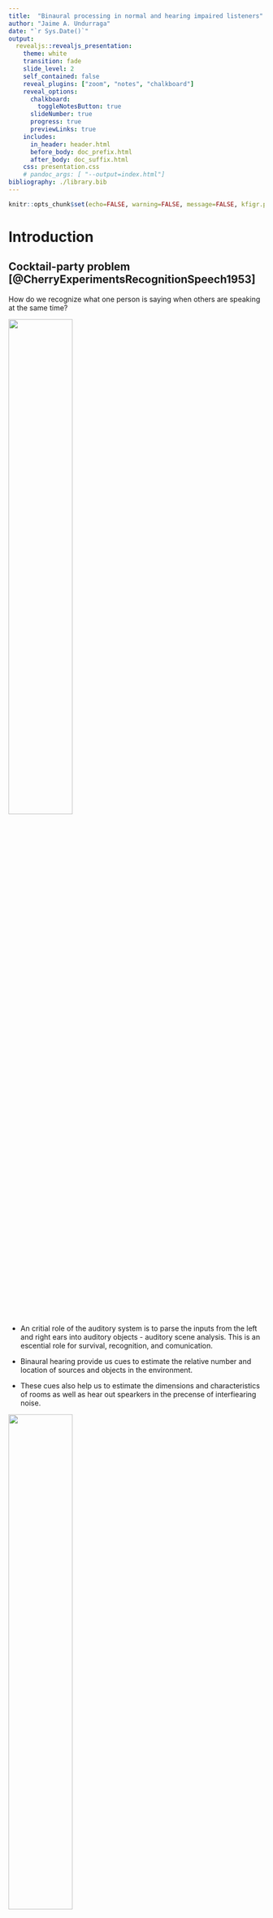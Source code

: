 ```yaml
---
title:  "Binaural processing in normal and hearing impaired listeners"
author: "Jaime A. Undurraga"
date: "`r Sys.Date()`"
output: 
  revealjs::revealjs_presentation:
    theme: white
    transition: fade
    slide_level: 2
    self_contained: false
    reveal_plugins: ["zoom", "notes", "chalkboard"]
    reveal_options:
      chalkboard: 
        toggleNotesButton: true
      slideNumber: true
      progress: true
      previewLinks: true
    includes:
      in_header: header.html
      before_body: doc_prefix.html
      after_body: doc_suffix.html
    css: presentation.css
    # pandoc_args: [ "--output=index.html"] 
bibliography: ./library.bib  
---
```



```r
knitr::opts_chunk$set(echo=FALSE, warning=FALSE, message=FALSE, kfigr.prefix=TRUE, kfigr.link=TRUE, comment=NA)
```


# Introduction

## Cocktail-party problem [@CherryExperimentsRecognitionSpeech1953]

How do we recognize what one person is saying when others are speaking at the same time?

<img src="./my_figures/cocktail_party_effect.png" width="50%">

##
- An critial role of the auditory system is to parse the inputs from the left and right ears into auditory objects - auditory scene analysis. This is an escential role for survival, recognition, and comunication.

- Binaural hearing provide us cues to estimate the relative number and location of sources and objects in the environment.
- These cues also help us to estimate the dimensions and characteristics of rooms as well as hear out spearkers in the precense of interfiearing noise.


<img src="./my_figures/casa_Grothe_2010.png" width="50%">

Grothe et al. (2010)

# Monaural and binaural cues

## Monaural 

- Normal hearing listeners can segregate sounds remarkably well from monaural signals.
- The brain can use the statistical regularities of a sound to group acoustic energy that is likely originated from the same source.

<div id="left">
<br>
<br>
<br>
<li class="fragment" data-fragment-index="0"> common onset </li> 

<!-- Rasch, R. A. The perception of simultaneous notes such as in polyphonic -->
<!-- music. Acustica 40, 21–33 (1978). -->
<!-- Darwin, C. J. & Ciocca, V. Grouping in pitch perception: effects of onset -->
<!-- asynchrony and ear of presentation of a mistuned component. J. Acoust. Soc. -->
<!-- Am. 91, 3381–3390 (1992). -->
<li class="fragment" data-fragment-index="1"> harmonicity </li> 

<!-- Moore, B. C. J., Glasberg, B. R. & Peters, R. W. Thresholds for hearing -->
<!-- mistuned partials as separate tones in harmonic complexes. J. Acoust. Soc. Am. -->
<!-- 80, 479–483 (1986). -->
<!-- Hartmann, W. M., McAdams, S. & Smith, B. K. Hearing a mistuned harmonic -->
<!-- in an otherwise periodic complex tone. J. Acoust. Soc. Am. 88, 1712–1724 -->
<!-- (1990). -->
<!-- Brunstrom, J. M. & Roberts, B. Effects of asynchrony and ear of presentation -->
<!-- on the pitch of mistuned partials in harmonic and frequency-shifted complex -->
<!-- tones. J. Acoust. Soc. Am. 110, 391–401 (2001). -->
<!-- Bernstein, J. G. & Oxenham, A. J. Harmonic segregation through mistuning -->
<!-- can improve fundamental frequency discrimination. J. Acoust. Soc. Am. 124, -->
<!-- 1653–1667 (2008). -->
<!-- Fishman, Y. I. & Steinschneider, M. Neural correlates of auditory scene -->
<!-- analysis based on inharmonicity in monkey primary auditory cortex. J. -->
<!-- Neurosci. 30, 12480–12494 (2010). -->

<li class="fragment" data-fragment-index="2"> repetition </li> 

<!-- Kidd, G., Mason, C. R., Deliwala, P. S. & Woods, W. S. Reducing -->
<!-- informational masking by sound segregation. J. Acoust. Soc. Am. 95, -->
<!-- 3475–3480 (1994). -->
<!-- McDermott, J. H., Wrobleski, D. & Oxenham, A. J. Recovering sound sources -->
<!-- from embedded repetition. Proc. Natl. Acad. Sci. USA 108, 1188–1193 (2011). -->

</div>


<div id="rigth">
<img class="fragment" data-fragment-index="3" src="./my_figures/spectrogram_cheap.png" width="80%" data-audio-src="./audio/cheap_clean.wav" data-audio-advance=-1> 
<li class ="fragment" data-fragment-index="3" > Play speech </li>
</div>

## Harmonicity

<img class="fragment" data-fragment-index="4" src="./my_figures/spectrogram_arctic_a0002.png" width="80%"> 
<li class ="fragment" data-fragment-index="4" data-audio-src="./audio/sentences/arctic_a0002.wav" data-audio-advance=-1> Play sentence </li>


## What features conveyed by speech sounds?

- Temporal fine structure (TFS)
- Envelope information (ENV)

<li class ="fragment" data-fragment-index="0" data-audio-src="./audio/speech-davidvocoder.wav" data-audio-advance=-1> Play 6 Channel vocoder </li>
<li class ="fragment" data-fragment-index="1" data-audio-src="./audio/david.wav" data-audio-advance=-1> Play Original </li>

<img src="./my_figures/temporal-example.png" width="70%"> 



## Binaural cues

We listening to sounds, we rely on three mechanims for both localize a source and to perform sound source analysis 

- Interaural level differences (ILDs)

- Interaural time differences (ITDs)

## ITDs and ILDs

<img src="./my_figures/itd_ild_cartoon.png" width="60%">


## ILDs

<img class="fragment" data-fragment-index="0" src="./my_figures/azimuth.png" width="40%">
<img class="fragment" data-fragment-index="1" src="./my_figures/azimuth_ir.png" width="50%"> 
<li class="fragment" data-fragment-index="2"> ILDs only useful for frequencies higher than 1200 Hz </li> 
<li class="fragment" data-fragment-index="3"> ILDs can be as large as 20 dB (e.g. Bronkhorst &
Plomp, 1988) </li> 

<li class="fragment" data-fragment-index="3">
ILDs resulting from the **head shadow** provide an advantage by sheltering the ear turned toward the target source from noise from the other side.
However, listeners with unilateral hearing loss stragle when the target sound comes from the impaired side, specially in the prensece of background noise.
</li> 


## Localization using ITDs

<img class="fragment" data-fragment-index="0" src="./my_figures/azimuth_itd.png" width="40%">
<img class="fragment" data-fragment-index="1" src="./my_figures/itd_ir.png" width="50%">

<li class="fragment" data-fragment-index="2"> 
ITDs within the physiological range experienced by human listeners about ±760 μs; (e.g. Constan and Hartmann (2003) and Hartmann and Macaulay (2014)) </li>

<li class="fragment" data-fragment-index="3">
ITDs (using fine structure) are useful for frequencies below  1500 Hz
</li>

<li class="fragment" data-fragment-index="3">
ITDs in the envelope of the signal are also used determine the location of a source in both (lower and higher frequencies)
</li>

##

<div id="left50">
<img class="fragment" data-fragment-index="0" src="./my_figures/p1_0.00_p2_-1.57_mi_0.0_mp1_0.00_mp2_0.00_cf_500.0_mf_32.0.png" width="70%" data-audio-src="./audio/p1_0.00_p2_-1.57_mi_0.0_mp1_0.00_mp2_0.00_cf_500.0_mf_32.0.wav" data-audio-advance=-1>
<p class="fragment" data-fragment-index="0"> 500 Hz tone TFS left-to-right </p>

<img class="fragment" data-fragment-index="1" src="./my_figures/p1_0.00_p2_-0.00_mi_1.0_mp1_0.00_mp2_-1.57_cf_500.0_mf_32.0.png" width="70%" data-audio-src="./audio/p1_0.00_p2_-0.00_mi_1.0_mp1_0.00_mp2_-1.57_cf_500.0_mf_32.0.wav" data-audio-advance=-1>
<p class="fragment" data-fragment-index="1"> Modulated 500 Hz tone <br> with envelope itd (ipd) left-to-right</p>
</div>

<div id="rigth50">
<img class="fragment" data-fragment-index="2" src="./my_figures/p1_0.00_p2_-1.57_mi_0.0_mp1_0.00_mp2_0.00_cf_4000.0_mf_32.0.png" width="35%" data-audio-src="./audio/p1_0.00_p2_-1.57_mi_0.0_mp1_0.00_mp2_0.00_cf_4000.0_mf_32.0.wav" data-audio-advance=-1>
<p class="fragment" data-fragment-index="2"> 4000 Hz tone TFS itd (ipd) left-to-rigth </p>

<img class="fragment" data-fragment-index="3" src="./my_figures/p1_0.00_p2_0.00_mi_1.0_mp1_0.00_mp2_-1.57_cf_4000.0_mf_32.0.png" width="35%" data-audio-src="./audio/p1_0.00_p2_-0.00_mi_1.0_mp1_0.00_mp2_-1.57_cf_4000.0_mf_32.0.wav" data-audio-advance=-1>
<p class="fragment" data-fragment-index="3"> Modulated 4000 Hz tone <br> with envelope itd left-to-rigth </p>
</div>



## Localization using ITDs

<img src="./my_figures/wave_length.png" width="40%">

<li class="fragment" data-fragment-index="1"> 
ITDs are ambiguous for frequencies which wavelenghts are smaller than the head 'diameter'.
</li>


## Localization on the vertical plane

<img class="fragment" data-fragment-index="0" src="./my_figures/zenith.png" width="40%">
<img class="fragment" data-fragment-index="1" src="./my_figures/zenith_ir.png" width="50%">

<li class="fragment" data-fragment-index="2"> The main cues are provided by diffraction patterns by the head and pinna, which result in characteristic spectral dips 
</li>

<li class="fragment" data-fragment-index="3"> 
hearing-impaired subjects have wider cochlear filters (increasing spectral smearing), preventing them to localize a source in the vertical plane.
</li>

## The precedence effect

<img src="./my_figures/precedence_effect_cartoon.png" width="80%">
<br>
(Dietz et al. 2013)

<li class="fragment" data-fragment-index="0"> 
A single auditory event is perceived at the direction of the first direct wave front (2 and 50 ms later, even when reflections are 10 dB louder)
</li>

<li class="fragment" data-fragment-index="1">
Assymetric hearing loss, hearing impairment and ageing negatively affect the precedence effect (Akeroyd and Guy,
2011). This can only partially restored by hearing aids.
</li>
 
# Binaural processing and speech understanding

## Binaural Redundancy

- Loudness doubles when the two ears are used instead of one ear for a sound coming from the front of the listener (a single ear would require an increase of about 10 dB; Fletcher and Munson, 1933)

- Just noticeable differences in intensity and frequency improve with signal redundancy

- Speech recognition under the presence of background noise improves

- hearing impairment may lead to a slightly weaker binaural benefit in patients  (Dillon, 2001)

- binaural stimulation sounds can be louder than with a monaural presentation without causing discomfort (even true for CI-treated patient)

## Binaural Release from Masking (or Binaural Squelch; or Hirsh effect)

<img class="fragment" data-fragment-index="0" src="./my_figures/bmld_cartoon_n0s0.png" width="45%" data-audio-src="./audio/convolved/sinusoidal_arctic_a0002_d_type_noise_target_0_d1_0_d2_0_snr_-10.wav" data-audio-advance=-1 data-audio-advance=-1 >
<img class="fragment" data-fragment-index="1" src="./my_figures/bmld_cartoon_n0spi.png" width="45%" data-audio-src="./audio/convolved/sinusoidal_arctic_a0002_d_type_noise_target_0_d1_90_d2_-90_snr_-10.wav" data-audio-advance=-1 data-audio-advance=-1>

<li class="fragment" data-fragment-index="2"> Binaural release from masking may improve detection thesholds up to about 16 dB for frequencies around 250 Hz and around 3 dB at 1500 Hz </li>

## 

<img class="fragment" data-fragment-index="0" src="./my_figures/bmld_cartoon_srm_front.png" width="45%" data-audio-src="./audio/convolved/convolved_arctic_a0002_d_type_speech_target_0_d1_0_d2_0_snr_0.wav" data-audio-advance=-1 data-audio-advance=-1 >
<img class="fragment" data-fragment-index="1" src="./my_figures/bmld_cartoon_srm.png" width="45%" data-audio-src="./audio/convolved/convolved_arctic_a0002_d_type_speech_target_0_d1_-80_d2_80_snr_0.wav" data-audio-advance=-1 data-audio-advance=-1>

<li class="fragment" data-fragment-index="2"> 
Binaural release from masking may imrprobe detection thresholds up to 12 dB for multiple speech interferers(Jones and Litovsky, 2011), and facilitates source segregation provided that streaming can build up and natural onset cues are present (Drennan, Gatehouse, and Lever, 2003).
</li>

<li class="fragment" data-fragment-index="3"> 
Segregation is always better for the combination of both ITDs and ILDs cues (Culling, Hawley, and Litovsky 2004)
</li>

<li class="fragment" data-fragment-index="4"> 
A separation of only 10° bwtween two voices is already strong enough to allow segregation  (Brungart and Simpson, 2007).
</li>


<li class="fragment" data-fragment-index="5"> ITD is a critical spatial cue for sound localization and speech perception in noise (Bronkhorst &
Plomp, 1988; Wightman & Kistler, 1992).
</li>

##
Hearing-impaired listeners who typically find noisy environments disproportionately difficult for understanding speech, whether they wear a hearing aid or not (Killion 1997; Moore 1998)

their auditoryfilter bandwidths are wider than normal as a result of outer hair cell loss (see Moore 2008). The wider
bandwidths lead to both spectral smearing of auditory features and reduced signal-to-noise ratio in the
presence of background noise. Similar problems are encountered by users of cochlear implants, again owing
to the limited frequency resolution available with implants (Clark 2003).


Plomp (1977) has
calculated that when everyone at a well-attended party
talks at the same level, the speech of the attended talker
at a distance of 0.7 m has a signal-to-noise (S/N) ratio
of approximately 0 dB—the background is as intense as
the target talker

0 dB is sufficient to give adequate
intelligibility with normal pronunciation and redun-
dancy for listeners with normal hearing (Miller 1947)



AUDITORY SCENE ANALYSIS (Bregman 1990).

brain using two types of information to group together sound components that have originated from a common source: heuristics based on general properties of sound sources, and schematic knowledge about specific sounds. General properties such as the common onset and (for periodic
sounds) the harmonic relations between frequency components from a single source can help partition sounds from different sources that occur simul-
taneously; other properties, such as continuity of pitch, timbre, overall level and spatial location can help to track a single sound source across time

Bregman also recognizes that, as well as general heuristics, the brain may employ schema-based grouping 


# What and where 

## 
<img class="fragment" data-fragment-index="0" src="./my_figures/Anatomy_of_the_Human_Ear.svg" width="45%">
<img class="fragment" data-fragment-index="1" src="./my_figures/Uncoiled_cochlea_with_basilar_membrane_color.png" width="45%">
<img class="fragment" data-fragment-index="2" src="./my_figures/auditory_nerve.png" width="25%">


##
<img class="fragment" data-fragment-index="0" src="./my_figures/spectrogram_cheap.png" width="45%">

<img class="fragment" data-fragment-index="1" src="./my_figures/rater.png" width="45%">


## Auditory pathway

<img src="./my_figures/auitorypath.png" width="50%">


## ILD pathway

<img src="./my_figures/ild_pathway.svg" width="80%">

(Grothe et al. 2010)

<li class="fragment" data-fragment-index="0">
The initial site of ILD processing is generally considered to be the LSO.
</li>

<li class="fragment" data-fragment-index="1">
LSO are innervated by direct excitatory ipsilateral inputs from spherical bushy cells and inhibitory inputs indirectly originating from the globular bushy cells.
</li>

## ITD pathway

<img src="./my_figures/itd_pathway.svg" width="80%">

(Grothe et al. 2010)

<li class="fragment" data-fragment-index="0">
The initial site of ITD processing is considered to be the MSO.
</li>

<li class="fragment" data-fragment-index="1">
MSO are innervated by direct excitatory ipsi- anc contra-lateral inputs from spherical bushy cells and inhibitory inputs indirectly originating from the globular bushy cells.
</li>


# Objective detection of binaural processing in humans

## Electroencephalogram 

<img src="./my_figures/Luck_2005_erp.png" width="60%">

(From Luck 2005)


##
  - Interaural time differences (ITDs)  are the main cue used by humans and other mammals to determine the horizontal position below 1.5 kHz.
- ITD sensitivity is achieved by coincidence-detecting neurons in the superior olive - the first structure of binaural processing in the auditory pathway.

|a|b|c|
|-|-|-|
|<video width="320" height="240" controls source src="./my_figures/example-90.0_90.0.mp4" type="video/mp4">| <video width="320" height="240" controls source src="./my_figures/example-45.0_45.0.mp4" type="video/mp4">|<video width="320" height="240" controls source src="./my_figures/example-22.5_22.5.mp4" type="video/mp4">|

## 
![](./my_figures/ild_itd_path.png)



<!-- <p class ="fragment" data-fragment-index="1"  data-audio-src="audio/D-8_0e+0_CF-5_0e+0_CP-7_9e-0_CA--7_9e-_MF-4_0e+0_MI-1_0e+0_CN-1_7e-0_F-4_4e+0_N-1_0e+0_A-1_0e+0_CP-2_0e+0_MP-0_0e+0_IT-1_0e+0_PW-5_0e-0_TA-1_0e+0__CR-4_4e+0_SW-1_0e+0__RF-0_0e+0_D-_.wav" data-audio-advance=-1 <p> -ipm-fr </p>> -->


<li class ="fragment" data-audio-src="audio/david.wav" data-audio-advance=-1> audio 1 </li>

<li class ="fragment"  data-audio-src="audio/D-8_0e+0_CF-5_0e+0_CP-7_9e-0_CA--7_9e-_MF-4_0e+0_MI-1_0e+0_CN-1_7e-0_F-4_4e+0_N-1_0e+0_A-1_0e+0_CP-2_0e+0_MP-0_0e+0_IT-1_0e+0_PW-5_0e-0_TA-1_0e+0__CR-4_4e+0_SW-1_0e+0__RF-0_0e+0_D-_.wav" data-audio-advance=-1> audio 2 </li>



<!-- >- <audio data-autoplay class="fragment" data-audio-src="audio/david.wav" data-audio-advance=-1></audio> -->

# Models for ITD processing

## Straightness weighting

![](./my_figures/thompson_jeffress_2006.png)

- Peaks of the cross-correlograms at –1.5 ms < peaks closer to 0 - central weighting.

- Correct localization estimated from second processing level (in the inferior colliculus, gray curve on top of each panel).


## The $\pi$-limit 

<!-- - Findings in small mammals suggest that this sort of model may be implausible, even with the inclusion of straightness weighting.  -->

![](./my_figures/thompson_2006_pi_limit.png) 

- ITD detectors in the mammalian brain restricted to $\approx$ half a cycle of best frequency. 
- Frequency-dependent weighting for centrality


##
@thompson_representation_2006
![](./my_figures/thompson_2006_2.png) 


## 
- Inferior colliculus consistent with the $\pi$␲-limit.
- Cortical responses to sounds with ITDs within the $\pi$-limit are in line with the predictions of both models. 
- However, neural activation is bilateral for "long" ITDs, despite these being perceived as clearly lateralized
- Long ITDs leads to higher activation in cortex than processing of short ITDs.

##
@kriegstein_responses_2008

![](./my_figures/kriegstein_2008_2.png) 


# Aims

##
- to evaluate how short and long ITDs are processed in the human cortex using EEG recordings

## Methods

![](./my_figures/example.png)

## Stimuli

- 500 Hz bandwidth modulated noise (40.4 Hz) centered at 500 Hz
- Periodics interaural time moulations at 6.7 Hz (ITM-FRs)

|   |   |
|---|---|
|![](./my_figures/stimuli_time.png)|![](./my_figures/stimuli_spectrum.png)|


## Recordings

- 10 normal hearing participants
- 66 channels Biosemi active electrode system
- 5 minutes recordings

Analysis: 

- low pass filter 60Hz, high pass filter 2Hz
- automatic removal of bad channels
- denoising source separation
- weighted average


# Experiment 1

## Straightness weighting

|   |   |
|---|---|
|![](./my_figures/s_c_500us.png)|![](./my_figures/s_c_2000us.png)|
|![](./my_figures/s_c_3000us.png)|![](./my_figures/s_c_4000us.png)|


##

ITM-FRs obtained by switching between:

- 0 / 0.5 ms  
- 0 / 1.5 ms
- 0 / 2.0 ms
- 0 / 3.0 ms
- 0 / 4.0 ms


# Results

## Example responses

![](./my_figures/average-itds-zero-ref.png)

## 

![](./my_figures/itm-fr-coherence-zero-ref.png)

- ANOVA indicated that factor ITD condition was significant (F(4, 35.04) = 7.5, p = 0.0001)


# Experiment 2 Adapting binaural detectors

##

|   |   |
|---|---|
|![](./my_figures/pi_s_c_-500us.png)|![](./my_figures/pi_s_c_500us.png)|
|![](./my_figures/pi_s_c_-500us.png)|![](./my_figures/pi_s_c_1500us.png)|

##

|   |   |
|---|---|
|![](./my_figures/pi_s_c_500us.png)|![](./my_figures/pi_s_c_1500us.png)|

##

ITM-FRs obtained by switching between:

- -0.5 / 0.5 ms
- -0.5 / 1.5 ms
-  0.5 / 1.5 ms


# Results 

##

|   |   |
|---|---|
|![](./my_figures/itm-fr-adaptation.png)|![](./my_figures/itm-fr-masking.png)|


# Experiment 3 Coherence changes

##

ITM-FR obtained by switching between  

- -0.5 / 0.5 ms
- -1.0 / 1.0 ms
- -1.5 / 1.5 ms
- -2.0 / 2.0 ms
- -2.5 / 2.5 ms
- -3.0 / 3.0 ms
- -3.5 / 3.5 ms
- -4.0 / 4.0 ms

# Results

##

|   |   |
|---|---|
|![](./my_figures/_pi_lim_prediction.png)|![](./my_figures/itm-fr-coherence.png)|


## Conclusions

- Experiment 1 suggests that ITM-FRs do not decrease with ITD size when switching from zero.

- Experiment 2 shows that ITM-FR adaptation pattern is in line with the $\pi$-limit model.

- ITM-FRs obtained with symmetric ITDs show a decaying damping-like pattern peaking at multiple periods of the center frequency. 


## References